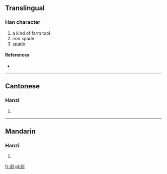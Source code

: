 ==Translingual==

===Han character===
{{Han char|rn=18|rad=刀|as=11|sn=13|four=|canj=山火中弓 (UFLN)}}

# a kind of farm tool
# iron spade
# [[spade]]

====References====
* {{Han ref|kx=0143.220|hdz=10354.050|uh=34FD|ud=13565}}

----

==Cantonese==

===Hanzi===
{{yue-hanzi|jyut=|y=sung4}}

# {{defn|lang=yue|sort=刀11}}

----

==Mandarin==

===Hanzi===
{{cmn-hanzi|pin=[[chóng]] ([[chong2]])|wg=ch'ung<sup>2</sup>}}

# {{defn|lang=cmn|sort=刀11}}

[[fr:㓽]]
[[pl:㓽]]